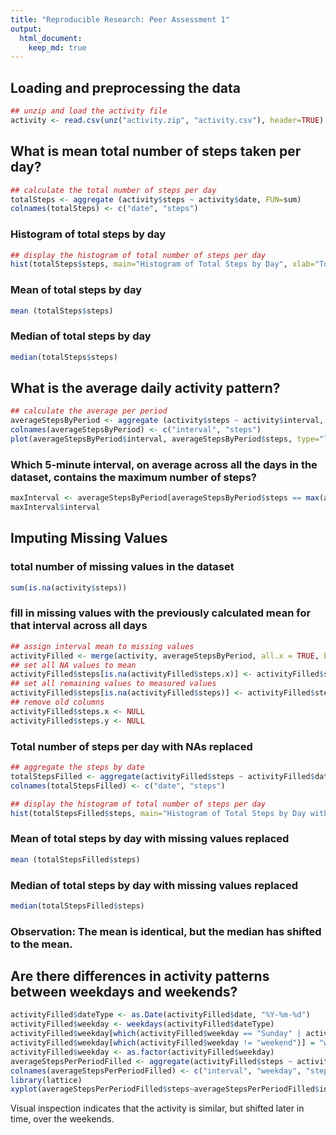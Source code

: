 ---
title: "Reproducible Research: Peer Assessment 1"
output: 
  html_document:
    keep_md: true
---


## Loading and preprocessing the data
```{r}
## unzip and load the activity file
activity <- read.csv(unz("activity.zip", "activity.csv"), header=TRUE)
```

## What is mean total number of steps taken per day?
``` {r}
## calculate the total number of steps per day
totalSteps <- aggregate (activity$steps ~ activity$date, FUN=sum)
colnames(totalSteps) <- c("date", "steps")
```

### Histogram of total steps by day
``` {r}
## display the histogram of total number of steps per day
hist(totalSteps$steps, main="Histogram of Total Steps by Day", xlab="Total Steps")
```

### Mean of total steps by day
``` {r}
mean (totalSteps$steps)
```

### Median of total steps by day
``` {r}
median(totalSteps$steps)
```

## What is the average daily activity pattern?
``` {r}
## calculate the average per period
averageStepsByPeriod <- aggregate (activity$steps ~ activity$interval, FUN=mean)
colnames(averageStepsByPeriod) <- c("interval", "steps")
plot(averageStepsByPeriod$interval, averageStepsByPeriod$steps, type="l", xlab="Time of Day", ylab="Average Steps")
```

### Which 5-minute interval, on average across all the days in the dataset, contains the maximum number of steps?
``` {r}
maxInterval <- averageStepsByPeriod[averageStepsByPeriod$steps == max(averageStepsByPeriod$steps),]
maxInterval$interval
```

## Imputing Missing Values

### total number of missing values in the dataset
``` {r}
sum(is.na(activity$steps))
```

### fill in missing values with the previously calculated mean for that interval across all days

``` {r}
## assign interval mean to missing values 
activityFilled <- merge(activity, averageStepsByPeriod, all.x = TRUE, by.x="interval", by.y="interval")
## set all NA values to mean
activityFilled$steps[is.na(activityFilled$steps.x)] <- activityFilled$steps.y[is.na(activityFilled$steps.x)]
## set all remaining values to measured values
activityFilled$steps[is.na(activityFilled$steps)] <- activityFilled$steps.x[is.na(activityFilled$steps)]
## remove old columns
activityFilled$steps.x <- NULL
activityFilled$steps.y <- NULL
```

### Total number of steps per day with NAs replaced
```{r}
## aggregate the steps by date
totalStepsFilled <- aggregate(activityFilled$steps ~ activityFilled$date, FUN=sum)
colnames(totalStepsFilled) <- c("date", "steps")

## display the histogram of total number of steps per day
hist(totalStepsFilled$steps, main="Histogram of Total Steps by Day with missing values replaced")
```

### Mean of total steps by day with missing values replaced
``` {r}
mean (totalStepsFilled$steps)
```

### Median of total steps by day with missing values replaced
``` {r}
median(totalStepsFilled$steps)
```
### Observation: The mean is identical, but the median has shifted to the mean.

## Are there differences in activity patterns between weekdays and weekends?

``` {r}
activityFilled$dateType <- as.Date(activityFilled$date, "%Y-%m-%d")
activityFilled$weekday <- weekdays(activityFilled$dateType)
activityFilled$weekday[which(activityFilled$weekday == "Sunday" | activityFilled$weekday =="Saturday")] = "weekend" 
activityFilled$weekday[which(activityFilled$weekday != "weekend")] = "weekday" 
activityFilled$weekday <- as.factor(activityFilled$weekday)
averageStepsPerPeriodFilled <- aggregate(activityFilled$steps ~ activityFilled$interval+activityFilled$weekday, FUN=mean)
colnames(averageStepsPerPeriodFilled) <- c("interval", "weekday", "steps")
library(lattice)
xyplot(averageStepsPerPeriodFilled$steps~averageStepsPerPeriodFilled$interval|averageStepsPerPeriodFilled$weekday, type="l", xlab="Interval", ylab="Number of Steps", layout=c(1,2,1))
```

Visual inspection indicates that the activity is similar, but shifted later in time, over the weekends.